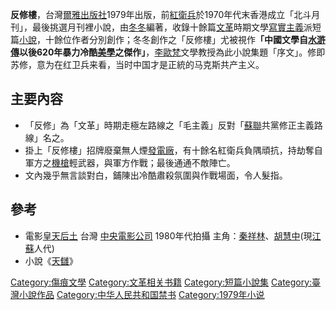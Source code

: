 '''反修樓'''，台灣[[爾雅出版社|爾雅出版社]]1979年出版，前[[紅衛兵|紅衛兵]]於1970年代末香港成立「北斗月刊」，最後挑選月刊裡小說，由[[冬冬|冬冬]]編著，收錄十餘篇[[文革|文革]]時期文學[[寫實主義|寫實主義]]派短篇[[小說|小說]]，十餘位作者分別創作；冬冬創作之「反修樓」尤被視作'''「中國文學自[[水滸傳|水滸傳]]以後620年暴力冷酷[[美學|美學]]之傑作」'''，[[李歐梵|李歐梵]]文學教授為此小說集題「序文」。修即苏修，意为在红卫兵来看，当时中国才是正統的马克斯共产主义。

==主要內容==
*「反修」為「文革」時期走極左路線之「毛主義」反對「[[蘇聯|蘇聯]]共黨修正主義路線」名之。
*掛上「反修樓」招牌廢棄無人煙[[發電廠|發電廠]]，有十餘名紅衛兵負隅頑抗，持劫奪自軍方之[[機槍|機槍]]輕武器，與軍方作戰；最後通通不敵陣亡。
*文內幾乎無言談對白，鋪陳出冷酷肅殺氛圍與作戰場面，令人髮指。

==參考==
*電影[[皇天后土|皇天后土]] 台灣 [[中央電影公司|中央電影公司]] 1980年代拍攝 主角：[[秦祥林|秦祥林]]、[[胡慧中|胡慧中]](現[[江蘇|江蘇]]人代)
*小說《[[天讎|天讎]]》


{{文革题材作品}}
[[Category:傷痕文學|Category:傷痕文學]]
[[Category:文革相关书籍|Category:文革相关书籍]]
[[Category:短篇小說集|Category:短篇小說集]]
[[Category:臺灣小說作品|Category:臺灣小說作品]]
[[Category:中华人民共和国禁书|Category:中华人民共和国禁书]]
[[Category:1979年小说|Category:1979年小说]]